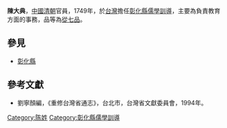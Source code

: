 '''陳大典'''，[[中國|中國]][[清朝|清朝]]官員，1749年，於[[台灣|台灣]]擔任[[彰化縣|彰化縣]][[儒學|儒學]][[訓導|訓導]]，主要為負責教育方面的事務，品等為[[從七品|從七品]]。
{{start box}}
{{s-before|[[朱韶武|朱韶武]]}}
{{s-title|[[彰化縣|彰化縣]][[儒學|儒學]][[訓導|訓導]]|1749年上任}}
{{s-after|[[鍾靈毓|鍾靈毓]]}}
{{end box}}
==參見==
*[[彰化縣|彰化縣]]
==參考文獻==
*劉寧顏編，《重修台灣省通志》，台北市，台灣省文獻委員會，1994年。

[[Category:陈姓|Category:陈姓]]
[[Category:彰化縣儒學訓導|Category:彰化縣儒學訓導]]